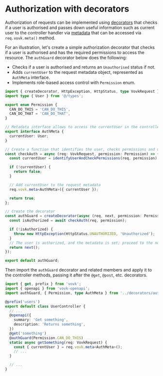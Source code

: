 # Authorization with decorators

Authorization of requests can be implemented using [decorators](/controller/decorator) that checks if a user is authorised and passes down useful information such as current user to the controller handler via [metadata](/controller/meta) that can be accessed via `req.vovk.meta()` method.

For an illustration, let's create a simple authorization decorator that checks if a user is authorised and has the required permissions to access the resource. The `authGuard` decorator below does the following:

- Checks if a user is authorised and returns an `Unauthorised` status if not.
- Adds `currentUser` to the request metadata object, represented as `AuthMeta` interface.
- Implements role-based access control with `Permission` enum.

```ts filename="src/decorators/authGuard.ts"
import { createDecorator, HttpException, HttpStatus, type VovkRequest } from 'vovk';
import type { User } from '@/types';

export enum Permission {
  CAN_DO_THIS = 'CAN_DO_THIS',
  CAN_DO_THAT = 'CAN_DO_THAT',
}

// Metadata interface allows to access the currentUser in the controller
export interface AuthMeta {
  currentUser: User;
}

// Create a function that identifies the user, checks permissions and updates the request metadata
const checkAuth = async (req: VovkRequest, permission: Permission) => {
  const currentUser = identifyUserAndCheckPermissions(req, permission);

  if (!currentUser) {
    return false;
  }

  // Add currentUser to the request metadata
  req.vovk.meta<AuthMeta>({ currentUser });

  return true;
};

// Create the decorator
const authGuard = createDecorator(async (req, next, permission: Permission) => {
  const isAuthorized = await checkAuth(req, permission);

  if (!isAuthorized) {
    throw new HttpException(HttpStatus.UNAUTHORIZED, 'Unauthorized');
  }
  // The user is authorized, and the metadata is set; proceed to the next decorator or controller handler
  return next();
});

export default authGuard;
```

Then import the `authGuard` decorator and related members and apply it to the controller methods, passing it after the `@get`, `@post`, etc. decorators.

```ts filename="src/modules/user/UserController.ts"
import { get, prefix } from 'vovk';
import { openapi } from 'vovk-openapi';
import authGuard, { Permission, type AuthMeta } from '../decorators/authGuard';

@prefix('users')
export default class UserController {
  // ...
  @openapi({
    summary: 'Get something',
    description: 'Returns something',
  })
  @get('something')
  @authGuard(Permission.CAN_DO_THIS)
  static async getSomething(req: VovkRequest) {
    const { currentUser } = req.vovk.meta<AuthMeta>();
    // ...
  }

  // ...
}
```
